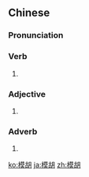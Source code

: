 ==Chinese==
{{zh-forms}}

===Pronunciation===
{{zh-pron
|m=móhú
|cat=v,a,adv
}}

===Verb===
{{zh-verb}}

# {{alternative form of|模糊|lang=zh}}

===Adjective===
{{zh-adj}}

# {{alternative form of|模糊|lang=zh}}

===Adverb===
{{zh-adv}}

# {{alternative form of|模糊|lang=zh}}

[[ko:模胡]]
[[ja:模胡]]
[[zh:模胡]]